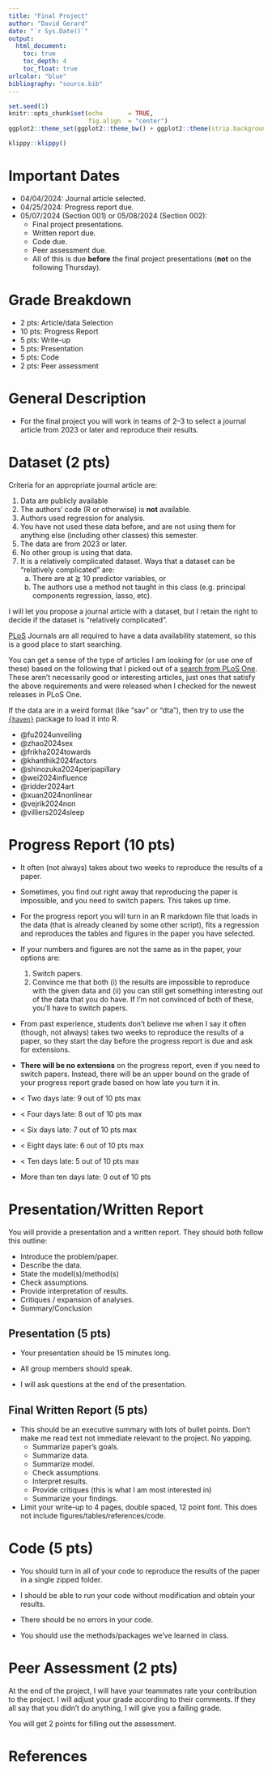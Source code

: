 ```yaml
---
title: "Final Project"
author: "David Gerard"
date: "`r Sys.Date()`"
output:  
  html_document:
    toc: true
    toc_depth: 4
    toc_float: true
urlcolor: "blue"
bibliography: "source.bib"
---
```


```r
set.seed(1)
knitr::opts_chunk$set(echo       = TRUE, 
                      fig.align  = "center")
ggplot2::theme_set(ggplot2::theme_bw() + ggplot2::theme(strip.background = ggplot2::element_rect(fill = "white")))
```

```r
klippy::klippy()
```

# Important Dates

- 04/04/2024: Journal article selected.
- 04/25/2024: Progress report due.
- 05/07/2024 (Section 001) or 05/08/2024 (Section 002): 
    - Final project presentations. 
    - Written report due.
    - Code due.
    - Peer assessment due.
    - All of this is due **before** the final project presentations (**not** on the following Thursday).
    
# Grade Breakdown

- 2 pts: Article/data Selection
- 10 pts: Progress Report
- 5 pts: Write-up
- 5 pts: Presentation
- 5 pts: Code
- 2 pts: Peer assessment

# General Description

- For the final project you will work in teams of 2--3 to select a journal article from 2023 or later and reproduce their results. 

# Dataset (2 pts)

Criteria for an appropriate journal article are:

1. Data are publicly available
2. The authors' code (R or otherwise) is **not** available.
3. Authors used regression for analysis.
4. You have not used these data before, and are not using them for anything else (including other classes) this semester.
5. The data are from 2023 or later.
6. No other group is using that data.
7. It is a relatively complicated dataset. Ways that a dataset can be "relatively complicated" are:
    a. There are at $\gtrapprox$ 10 predictor variables, or
    b. The authors use a method not taught in this class (e.g. principal components regression, lasso, etc).
  
I will let you propose a journal article with a dataset, but I retain the right to decide if the dataset is "relatively complicated".

[PLoS](https://journals.plos.org) Journals are all required to have a data availability statement, so this is a good place to start searching.

You can get a sense of the type of articles I am looking for (or use one of these) based on the following that I picked out of a [search from PLoS One](https://journals.plos.org/plosone/search?filterJournals=PLoSONE&q=%22linear%20regression%22&sortOrder=DATE_NEWEST_FIRST&page=1&utm_content=a&utm_campaign=ENG-467). These aren't necessarily good or interesting articles, just ones that satisfy the above requirements and were released when I checked for the newest releases in PLoS One.

If the data are in a weird format (like "sav" or "dta"), then try to use the [`{haven}`](https://cran.r-project.org/package=haven) package to load it into R.


- @fu2024unveiling
- @zhao2024sex
- @frikha2024towards
- @khanthik2024factors
- @shinozuka2024peripapillary
- @wei2024influence
- @ridder2024art
- @xuan2024nonlinear
- @vejrik2024non
- @villiers2024sleep


# Progress Report (10 pts)

- It often (not always) takes about two weeks to reproduce the results of a paper. 

- Sometimes, you find out right away that reproducing the paper is impossible, and you need to switch papers. This takes up time.

- For the progress report you will turn in an R markdown file that loads in the data (that is already cleaned by some other script), fits a regression and reproduces the tables and figures in the paper you have selected.

- If your numbers and figures are not the same as in the paper, your options are:
    1. Switch papers.
    2. Convince me that both (i) the results are impossible to reproduce with the given data and (ii) you can still get something interesting out of the data that you do have. If I'm not convinced of both of these, you'll have to switch papers.

- From past experience, students don't believe me when I say it often (though, not always) takes two weeks to reproduce the results of a paper, so they start the day before the progress report is due and ask for extensions.

- **There will be no extensions** on the progress report, even if you need to switch papers. Instead, there will be an upper bound on the grade of your progress report grade based on how late you turn it in.

- < Two days late: 9 out of 10 pts max
- < Four days late: 8 out of 10 pts max
- < Six days late: 7 out of 10 pts max
- < Eight days late: 6 out of 10 pts max
- < Ten days late: 5 out of 10 pts max
- More than ten days late: 0 out of 10 pts

# Presentation/Written Report

You will provide a presentation and a written report. They should both follow this outline:

- Introduce the problem/paper.
- Describe the data.
- State the model(s)/method(s)
- Check assumptions.
- Provide interpretation of results.
- Critiques / expansion of analyses.
- Summary/Conclusion

## Presentation (5 pts)

- Your presentation should be 15 minutes long.

- All group members should speak.

- I will ask questions at the end of the presentation.

## Final Written Report (5 pts)

- This should be an executive summary with lots of bullet points. Don't make me read text not immediate relevant to the project. No yapping.
    - Summarize paper's goals.
    - Summarize data.
    - Summarize model.
    - Check assumptions.
    - Interpret results.
    - Provide critiques (this is what I am most interested in)
    - Summarize your findings.

- Limit your write-up to 4 pages, double spaced, 12 point font. This does not include figures/tables/references/code.

# Code (5 pts)

- You should turn in all of your code to reproduce the results of the paper in a single zipped folder. 

- I should be able to run your code without modification and obtain your results.

- There should be no errors in your code. 

- You should use the methods/packages we've learned in class.

# Peer Assessment (2 pts)

At the end of the project, I will have your teammates rate your contribution to the project. I will adjust your grade according to their comments. If they all say that you didn't do anything, I will give you a failing grade.

You will get 2 points for filling out the assessment.

# References
